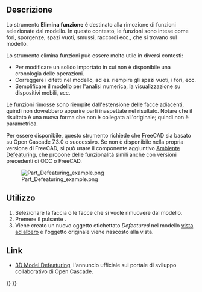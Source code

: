<languages/>

{{Docnav/it
|[[Part_CheckGeometry/it|Controlla geometria]]
|[[Part_Import/it|Importa CAD]]
|[[Part_Workbench/it|Part]]
|IconL=Part_CheckGeometry.svg
|IconR=Part_Import.svg
|IconC=Workbench_Part.svg
}}

{{GuiCommand/it
|Name=Part Defeaturing
|Name/it=Part Elimina funzioni
|MenuLocation=Parte → Elimina funzioni
|Workbenches=[[Part_Workbench/it|Part]]
|Version=0.18
|SeeAlso=[[Defeaturing_Workbench/it|Ambiente Defeaturing]], [[Macro_Parametric_Defeaturing|Macro Parametric Defeaturing]]
}}

<span id="Description"></span>
==Descrizione==

Lo strumento '''Elimina funzione''' è destinato alla rimozione di funzioni selezionate dal modello. In questo contesto, le funzioni sono intese come fori, sporgenze, spazi vuoti, smussi, raccordi ecc., che si trovano sul modello.

Lo strumento elimina funzioni può essere molto utile in diversi contesti:

* Per modificare un solido importato in cui non è disponibile una cronologia delle operazioni.
* Correggere i difetti nel modello, ad es. riempire gli spazi vuoti, i fori, ecc.
* Semplificare il modello per l'analisi numerica, la visualizzazione su dispositivi mobili, ecc.

Le funzioni rimosse sono riempite dall'estensione delle facce adiacenti, quindi non dovrebbero apparire parti inaspettate nel risultato. Notare che il risultato è una nuova forma che non è collegata all'originale; quindi non è parametrica.

Per essere disponibile, questo strumento richiede che FreeCAD sia basato su Open Cascade 7.3.0 o successivo. Se non è disponibile nella propria versione di FreeCAD, si può usare il componente aggiuntivo [[Defeaturing_Workbench/it|Ambiente Defeaturing]], che propone delle funzionalità simili anche con versioni precedenti di OCC o FreeCAD.

[[File:Part Defeaturing example.png]]

<span id="Usage"></span>
==Utilizzo==

# Selezionare la faccia o le facce che si vuole rimuovere dal modello.
# Premere il pulsante {{Button|[[Image:Part_Defeaturing.svg|16px]] [[Part_Defeaturing/it|Elimina funzioni]]}}.
# Viene creato un nuovo oggetto etichettato ''Defeatured'' nel modello [[Tree_view/it|vista ad albero]] e l'oggetto originale viene nascosto alla vista.

<span id="Links"></span>
==Link==

* [https://dev.opencascade.org/index.php?q=node/1211 3D Model Defeaturing], l'annuncio ufficiale sul portale di sviluppo collaborativo di Open Cascade.


{{Docnav/it
|[[Part_CheckGeometry/it|Controlla geometria]]
|[[Part_Import/it|Importa CAD]]
|[[Part_Workbench/it|Part]]
|IconL=Part_CheckGeometry.svg
|IconR=Part_Import.svg
|IconC=Workbench_Part.svg
}}

{{Part_Tools_navi{{#translation:}}}}
{{Userdocnavi{{#translation:}}}}